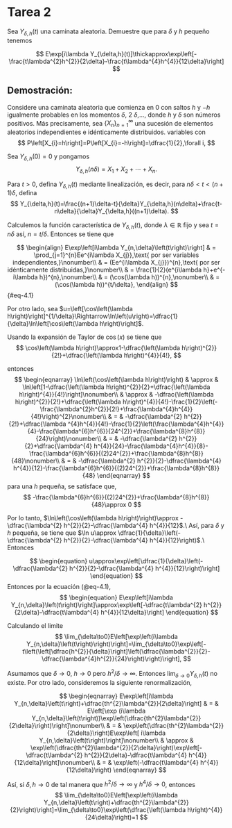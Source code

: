 # Tarea 2



Sea $Y_{\delta,h}(t)$ una caminata aleatoria. Demuestre que para $\delta$ y $h$ pequeño tenemos 
   
$$
E\exp[i\lambda Y_{\delta,h}(t)]\thickapprox\exp\left[-\frac{t\lambda^{2}h^{2}}{2\delta}-\frac{t\lambda^{4}h^{4}}{12\delta}\right]
$$

## Demostración: {.unnumbered}
Considere una caminata aleatoria que comienza en 0 con saltos $h$ y $-h$ igualmente probables
en los momentos $\delta$, 2 $\delta$,$\dots$, donde $h$ y $\delta$ son números positivos. Más precisamente, sea $\{X_{n}\}_{n=1}^{\infty}$ una sucesión de elementos aleatorios independientes e idénticamente distribuidos.
variables con
$$
P\left[X_{i}=h\right]=P\left[X_{i}=-h\right]=\dfrac{1}{2},\forall i,
$$

Sea $Y_{\delta,h}(0)=0$ y pongamos 
$$
Y_{\delta,h}(n\delta)=X_{1}+X_{2}+\cdots+X_{n}.
$$

Para $t>0$, defina $Y_{\delta,h}(t)$ mediante linealización, es decir, para $n\delta<t<(n + 1)\delta$, defina
$$
Y_{\delta,h}(t)=\frac{(n+1)\delta-t}{\delta}Y_{\delta,h}(n\delta)+\frac{t-n\delta}{\delta}Y_{\delta,h}((n+1)\delta).
$$

Calculemos la función característica de $Y_{\delta,h}(t)$, donde $\lambda\in\mathbb{R}$ fijo y sea $t=n\delta$ así, $n=t/\delta$. Entonces se tiene que 

$$
\begin{align}
    E\exp\left[i\lambda Y_{n,\delta}\left(t\right)\right] & = \prod_{j=1}^{n}Ee^{i\lambda X_{j}},\text{ por ser variables independientes,}\nonumber\\
    & = (Ee^{i\lambda X_{j}})^{n},\text{ por ser idénticamente distribuidas,}\nonumber\\
    & =  \frac{1}{2}(e^{i\lambda h}+e^{-i\lambda h})^{n},\nonumber\\
    & =  (\cos(\lambda h))^{n},\nonumber\\
    & =  (\cos(\lambda h))^{t/\delta},
\end{align}
$${#eq-4.1}

Por otro lado, sea $u=\left[\cos\left(\lambda h\right)\right]^{1/\delta}\Rightarrow\ln\left(u\right)=\dfrac{1}{\delta}\ln\left[\cos\left(\lambda h\right)\right]$. 

Usando la expansión 
de Taylor de $\cos\left(x\right)$ se tiene que
$$
\cos\left(\lambda h\right)\approx1-\dfrac{\left(\lambda h\right)^{2}}{2!}+\dfrac{\left(\lambda h\right)^{4}}{4!},
$$

entonces 
$$
\begin{eqnarray}
    \ln\left(\cos\left(\lambda h\right)\right) & \approx & \ln\left[1-\dfrac{\left(\lambda h\right)^{2}}{2}+\dfrac{\left(\lambda h\right)^{4}}{4!}\right]\nonumber\\
 & \approx & -\dfrac{\left(\lambda h\right)^{2}}{2!}+\dfrac{\left(\lambda h\right)^{4}}{4!}-\frac{1}{2}\left(-\frac{\lambda^{2}h^{2}}{2!}+\frac{\lambda^{4}h^{4}}{4!}\right)^{2}\nonumber\\
  & = & -\dfrac{\lambda^{2} h^{2}}{2!}+\dfrac{\lambda ^{4}h^{4}}{4!}-\frac{1}{2}\left(\frac{\lambda^{4}h^{4}}{4}-\frac{\lambda^{6}h^{6}}{24^{2}}+\frac{\lambda^{8}h^{8}}{24}\right)\nonumber\\
   & = & -\dfrac{\lambda^{2} h^{2}}{2}+\dfrac{\lambda^{4} h^{4}}{24}-\frac{\lambda^{4}h^{4}}{8}-\frac{\lambda^{6}h^{6}}{(2)24^{2}}+\frac{\lambda^{8}h^{8}}{48}\nonumber\\
   & = & -\dfrac{\lambda^{2} h^{2}}{2}-\dfrac{\lambda^{4} h^{4}}{12}-\frac{\lambda^{6}h^{6}}{(2)24^{2}}+\frac{\lambda^{8}h^{8}}{48}
\end{eqnarray}
$$
para una $h$ pequeña, se satisface que, 
$$
-\frac{\lambda^{6}h^{6}}{(2)24^{2}}+\frac{\lambda^{8}h^{8}}{48}\approx 0
$$

Por lo tanto, $\ln\left(\cos\left(\lambda h\right)\right)\approx -\dfrac{\lambda^{2} h^{2}}{2}-\dfrac{\lambda^{4} h^{4}}{12}$.\\
Así, para $\delta$ y $h$ pequeña, se tiene que $\ln u\approx \dfrac{1}{\delta}\left(-\dfrac{\lambda^{2} h^{2}}{2}-\dfrac{\lambda^{4} h^{4}}{12}\right)$.\\
Entonces 

$$
\begin{equation}
    u\approx\exp\left[\dfrac{1}{\delta}\left(-\dfrac{\lambda^{2} h^{2}}{2}-\dfrac{\lambda^{4} h^{4}}{12}\right)\right]
\end{equation}
$$
Entonces por la ecuación (@eq-4.1),
$$
\begin{equation}
    E\exp\left[i\lambda Y_{n,\delta}\left(t\right)\right]\approx\exp\left[-\dfrac{t\lambda^{2} h^{2}}{2\delta}-\dfrac{t\lambda^{4} h^{4}}{12\delta}\right]
\end{equation}
$$

Calculando el limite
$$
\lim_{\delta\to0}E\left[\exp\left(i\lambda Y_{n,\delta}\left(t\right)\right)\right]=\lim_{\delta\to0}\exp\left[-t\left(\left[\dfrac{h^{2}}{\delta}\right]\left(\dfrac{\lambda^{2}}{2}-\dfrac{\lambda^{4}h^{2}}{24}\right)\right)\right],
$$

Asumamos que $\delta\to0$, $h\to0$ pero $h^{2}/\delta\to\infty$. Entonces $\lim_{\delta\to0} Y_{\delta, h}(t)$ no existe. Por otro lado, consideremos la siguiente renormalización, 

$$
\begin{eqnarray}
    E\exp\left[i\lambda Y_{n,\delta}\left(t\right)+\dfrac{th^{2}\lambda^{2}}{2\delta}\right] & = & E\left[\exp (i\lambda Y_{n,\delta}\left(t\right))\exp\left(\dfrac{th^{2}\lambda^{2}}{2\delta}\right)\right]\nonumber\\
    & = & \exp\left(\dfrac{th^{2}\lambda^{2}}{2\delta}\right)E\exp\left[ i\lambda Y_{n,\delta}\left(t\right)\right]\nonumber\\
    & \approx & \exp\left(\dfrac{th^{2}\lambda^{2}}{2\delta}\right)\exp\left[-\dfrac{t\lambda^{2} h^{2}}{2\delta}-\dfrac{t\lambda^{4} h^{4}}{12\delta}\right]\nonumber\\
    & = & \exp\left(-\dfrac{t\lambda^{4} h^{4}}{12\delta}\right)
\end{eqnarray}
$$

Así, si $\delta,h\to0$ de tal manera que $h^{2}/\delta\to\infty$ y $h^{4}/\delta\to0$, entonces
$$
\lim_{\delta\to0}E\left[\exp\left(i\lambda Y_{n,\delta}\left(t\right)+\dfrac{th^{2}\lambda^{2}}{2}\right)\right]=\lim_{\delta\to0}\exp\left(\dfrac{\left(\lambda h\right)^{4}}{24\delta}\right)=1
$$



